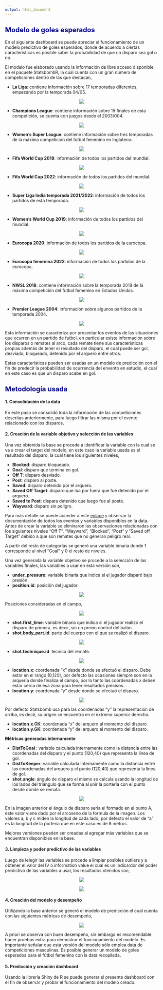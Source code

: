 ```yaml
---
output: html_document
---
```

<style type="text/css">


h2 { /* Header 2 */
    font-size: 22px;
  color: DarkBlue;
}

</style>

## **Modelo de goles esperados**

En el siguiente dashboard se puede apreciar el funcionamiento de un modelo predictivo de goles esperados, donde de acuerdo a ciertas características es posible saber la probabilidad de que un disparo sea gol o no.

El modelo fue elaborado usando la información de libre acceso disponible en el paquete StatsbombR, la cual cuenta con un gran número de competiciones dentro de las que destacan,

* **La Liga**: contiene información sobre 17 temporadas diferentes, empezando por la temporada 04/05.

<p align="center">
  <img src="laliga.png">
</p>

* **Champions League**: contiene información sobre 15 finales de esta competición, se cuenta con juegos desde el 2003/004.

<p align="center">
  <img src="champions.png">
</p>

* **Women's Super League**: contiene información sobre tres temporadas de la máxima competición del futbol femenino en Inglaterra.

<p align="center">
  <img src="wsl.jpg">
</p>

* **Fifa World Cup 2018**: información de todos los partidos del mundial.

<p align="center">
  <img src="wcup18.png">
</p>

* **Fifa World Cup 2022**: información de todos los partidos del mundial.

<p align="center">
  <img src="wcup22.png">
</p>

* **Super Liga India temporada 2021/2022**: información de todos los partidos de esta temporada.

<p align="center">
  <img src="sli.png">
</p>


* **Women's World Cup 2019**: información de todos los partidos del mundial.

<p align="center">
  <img src="wcup19.png">
</p>

* **Eurocopa 2020**: información de todos los partidos de la eurocopa.

<p align="center">
  <img src="euro20.png">
</p>

* **Eurocopa femenina 2022**: información de todos los partidos de la eurocopa.

<p align="center">
  <img src="euro22.png">
</p>

* **NWSL 2018**: contiene información sobre la temporada 2018 de la máxima competición del futbol femenino en Estados Unidos.

<p align="center">
  <img src="nwsl.jpg">
</p>

* **Premier League 2004**: información sobre algunos partidos de la temporada 2004.


<p align="center">
  <img src="premier.png">
</p>

Esta información se caracteriza por presentar los eventos de las situaciones que ocurren en un partido de futbol, en particular existe información sobre los disparos o remates al arco, cada remate tiene sus características propias además de tener el resultado del disparo, el cual puede ser gol, desviado, bloqueado, detenido por el arquero entre otros.

Estas caracteristicas pueden ser usadas en un modelo de predicción con el fin de predecir la probabilidad de ocurrencia del envento en estudio, el cual en este caso es que un disparo acabe en gol.

## **Metodología usada**

#### **1. Consolidación de la data**

En este paso se consolidó toda la información de las competiciones descritas anteriormente, para luego filtrar las misma por el evento relacionado con los disparos.

#### **2. Creación de la variable objetivo y selección de las variables**

Una vez obtenida la base se procede a identificar la variable con la cual se va a crear el target del modelo, en este caso la variable usada es el resultado del disparo, la cual tiene los siguientes niveles,

* **Blocked**: disparo bloqueado.
* **Goal**: disparo que termina en gol.
* **Off T**: disparo desviado.
* **Post**: disparo al poste.
* **Saved**: disparo detenido por el arquero.
* **Saved Off Target**: disparo que iba por fuera que fué detenido por el arquero.
* **Saved to Post**: dispara detenido que luego fue al poste.
* **Wayward**: disparo sin peligro.

Para más detalle se puede acceder a este <a href="https://github.com/statsbomb/open-data/tree/master/doc" target="_blank">enlace</a> y observar la documentación de todos los eventos y variables disponibles en la data. Antes de crear la variable se eliminaron las observaciones relacionadas con los siguientes niveles "Off T", "Wayward", "Blocked", "Post" y "Saved off Target" debido a que son remates que no generan peligro real. 

A partir del resto de categorías se generó una variable binaria donde 1 corresponde al nivel "Goal" y 0 el resto de niveles. 

Una vez generada la variable objetivo se procede a la selección de las variables finales, las variables a usar en esta versión son,

* **under_pressure**: variable binaria que indica si el jugador disparó bajo presión. 
* **position.id**: posición del jugador.

<p align="center">
  <img src="pos1.png">
</p>

Posiciones consideradas en el campo,

<p align="center">
  <img src="posiciones.png">
</p>

* **shot.first_time**: variable binaria que indica si el jugador realizó el disparo de primera, es decir, sin un previo control del balón. 
* **shot.body_part.id**: parte del cuerpo con el que se realizó el disparo.

<p align="center">
  <img src="body1.png">
</p>

* **shot.technique.id**: tecnica del remate.

<p align="center">
  <img src="tecnica1.png">
</p>

* **location.x**: coordenada “x” desde donde se efectuó el  disparo. Debe estar en el rango (0,120), por defecto las ocasiones siempre son en la arquería donde finaliza el campo, por lo tanto las coordenadas x deben estar cerca de esa zona para tener resultados precisos.
* **location.y**: coordenada “y” desde donde se efectuó el  disparo.

<p align="center">
  <img src="pitch.png">
</p>

Por defecto Statsbomb usa para las coordenadas "y" la representación de arriba, es decir, su origen se encuentra en el extremo superior derecho.

* **location.x.GK**: coordenada “x” del arquero al momento del disparo.
* **location.y.GK**: coordenada “y” del arquero al momento del disparo.

**Métricas generadas internamente**

* **DistToGoal** : variable calculada internamente como la distancia entre las coordenadas del disparo y el punto (120,40) que representa la línea de gol.
* **DistToKeeper**: variable calculada internamente como la distancia entre las coordenadas del arquero y el punto (120,40) que representa la línea de gol. 
* **shot.angle**: ángulo de disparo el mismo se calcula usando la longitud de los lados del triángulo que se forma al unir la portería con el punto desde donde se remata.

<p align="center">
  <img src="angulo.png">
</p>

En la imagen anterior el ángulo de disparo sería el formado en el punto A, este valor viene dado por el arcoseno de la formula de la imagen. Los valores a, b y c miden la longitud de cada lado, por defecto el valor de "a" es la longitud de la portería que en este caso es de 8 metros.


Mejores versiones pueden ser creadas al agregar más variables que se encuentran disponibles en la base.

#### **3. Limpieza y poder predictivo de las variables**

Luego de lelegir las variables se procede a limpiar posibles outliers y a obtener el valor del IV ó information value el cual es un indicardor del poder predictivo de las variables a usar, los resultados otenidos son,

<p align="center">
  <img src="iv1.png">
</p>

<p align="center">
  <img src="rangos.png">
</p>

#### **4. Creación del modelo y desempeño**

Utilizando la base anterior se generó el modelo de predicción el cual cuenta con las siguientes métricas de desempeño, 

<p align="center">
  <img src="metricas1.png">
</p>


A priori se observa con buen desempeño, sin embargo es recomendable hacer pruebas extra para demostrar el funcionamiento del modelo. Es importante señalar que esta versión del modelo sólo emplea data de competiciones masculinas. Es posible generar un modelo de goles esperados para el fútbol femenino con la data recopilada.


#### **5. Predicción y creación dashboard**

Usando la librería Shiny de R se puede generar el presente dashboard con el fin de observar y probar el funcionamiento del modelo creado.



 

